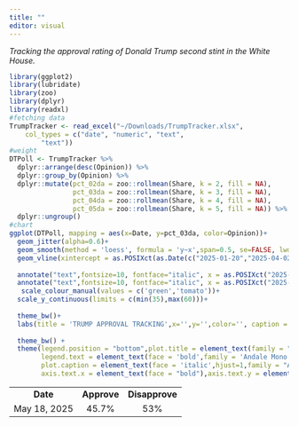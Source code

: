 ```yaml
---
title: ""
editor: visual
---
```


*Tracking the approval rating of Donald Trump second stint in the White House.*

```r
library(ggplot2)
library(lubridate)
library(zoo)
library(dplyr)
library(readxl)
#fetching data
TrumpTracker <- read_excel("~/Downloads/TrumpTracker.xlsx", 
    col_types = c("date", "numeric", "text", 
        "text"))
#weight
DTPoll <- TrumpTracker %>%
  dplyr::arrange(desc(Opinion)) %>% 
  dplyr::group_by(Opinion) %>% 
  dplyr::mutate(pct_02da = zoo::rollmean(Share, k = 2, fill = NA),
                pct_03da = zoo::rollmean(Share, k = 3, fill = NA),
                pct_04da = zoo::rollmean(Share, k = 4, fill = NA),
                pct_05da = zoo::rollmean(Share, k = 5, fill = NA)) %>% 
  dplyr::ungroup() 
#chart
ggplot(DTPoll, mapping = aes(x=Date, y=pct_03da, color=Opinion))+
  geom_jitter(alpha=0.6)+ 
  geom_smooth(method = 'loess', formula = 'y~x',span=0.5, se=FALSE, lwd=1.5)+
  geom_vline(xintercept = as.POSIXct(as.Date(c("2025-01-20","2025-04-02", size=1.5))), linetype=4)+
  
  annotate("text",fontsize=10, fontface="italic", x = as.POSIXct("2025-01-20"),y = 50, label = "Inauguration 2025", angle=90, vjust=0)+
  annotate("text",fontsize=10, fontface="italic", x = as.POSIXct("2025-04-02"),y = 50, label = "Tariffs Announced", angle=90, vjust=0)+
   scale_colour_manual(values = c('green','tomato'))+
  scale_y_continuous(limits = c(min(35),max(60)))+ 
   
  theme_bw()+
  labs(title = 'TRUMP APPROVAL TRACKING',x='',y='',color='', caption = 'jamesstats.github.io/projectx')+ 
       
  theme_bw() +
  theme(legend.position = "bottom",plot.title = element_text(family = "Andale Mono"),
        legend.text = element_text(face = 'bold',family = 'Andale Mono'),
        plot.caption = element_text(face = 'italic',hjust=1,family = "Andale Mono", size = 10),
        axis.text.x = element_text(face = "bold"),axis.text.y = element_text(face = "bold")) 
```

|              |             |                |
|:------------:|:-----------:|:--------------:|
|   **Date**   | **Approve** | **Disapprove** |
| May 18, 2025 |    45.7%    |      53%       |
